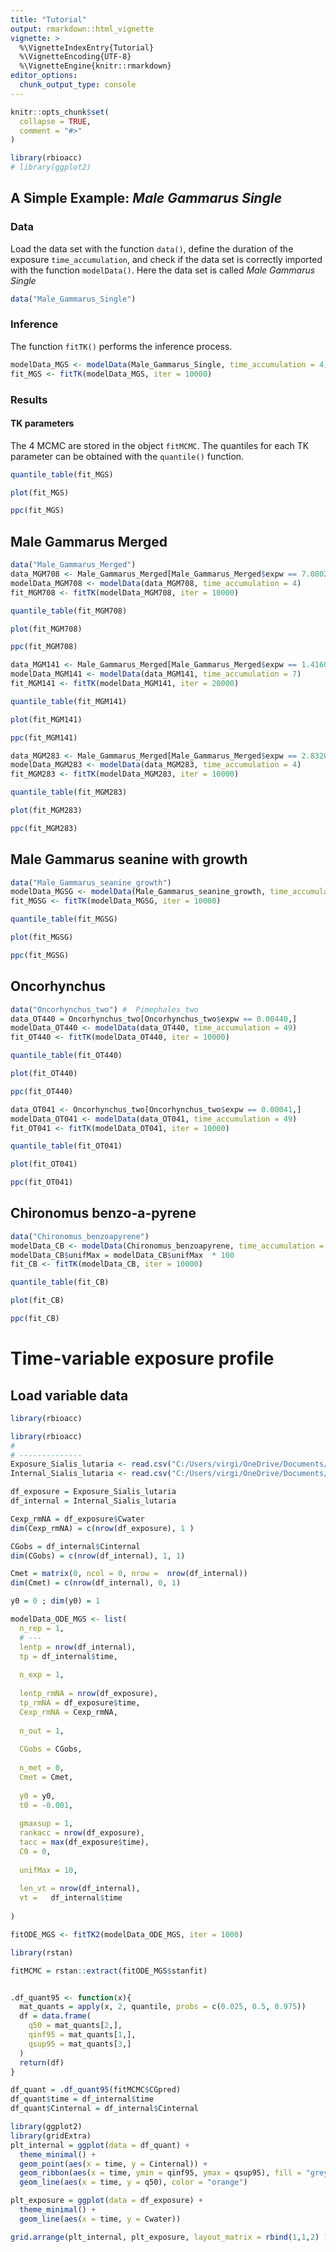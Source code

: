 ```yaml
---
title: "Tutorial"
output: rmarkdown::html_vignette
vignette: >
  %\VignetteIndexEntry{Tutorial}
  %\VignetteEncoding{UTF-8}
  %\VignetteEngine{knitr::rmarkdown}
editor_options: 
  chunk_output_type: console
---
```


```r
knitr::opts_chunk$set(
  collapse = TRUE,
  comment = "#>"
)
```

```r
library(rbioacc)
# library(ggplot2)
```


## A Simple Example: *Male Gammarus Single*

### Data

Load the data set with the function `data()`, define the duration of the exposure `time_accumulation`, and check if the data set is correctly imported with the function `modelData()`. Here the data set is called *Male Gammarus Single*

```r
data("Male_Gammarus_Single")
```

### Inference

The function `fitTK()` performs the inference process.

```r
modelData_MGS <- modelData(Male_Gammarus_Single, time_accumulation = 4)
fit_MGS <- fitTK(modelData_MGS, iter = 10000)
```

### Results

#### TK parameters

The 4 MCMC are stored in the object `fitMCMC`. The quantiles for each TK parameter can be obtained with the `quantile()` function.

```r
quantile_table(fit_MGS)
```

```r
plot(fit_MGS)
```

```r
ppc(fit_MGS)
```

## Male Gammarus Merged

```r
data("Male_Gammarus_Merged")
data_MGM708 <- Male_Gammarus_Merged[Male_Gammarus_Merged$expw == 7.08021e-05, ]
modelData_MGM708 <- modelData(data_MGM708, time_accumulation = 4)
fit_MGM708 <- fitTK(modelData_MGM708, iter = 10000)
```

```r
quantile_table(fit_MGM708)
```

```r
plot(fit_MGM708)
```

```r
ppc(fit_MGM708)
```

```r
data_MGM141 <- Male_Gammarus_Merged[Male_Gammarus_Merged$expw == 1.41604e-04, ]
modelData_MGM141 <- modelData(data_MGM141, time_accumulation = 7)
fit_MGM141 <- fitTK(modelData_MGM141, iter = 20000)
```

```r
quantile_table(fit_MGM141)
```

```r
plot(fit_MGM141)
```

```r
ppc(fit_MGM141)
```

```r
data_MGM283 <- Male_Gammarus_Merged[Male_Gammarus_Merged$expw == 2.83208e-04, ]
modelData_MGM283 <- modelData(data_MGM283, time_accumulation = 4)
fit_MGM283 <- fitTK(modelData_MGM283, iter = 10000)
```

```r
quantile_table(fit_MGM283)
```

```r
plot(fit_MGM283)
```

```r
ppc(fit_MGM283)
```

## Male Gammarus seanine with growth

```r
data("Male_Gammarus_seanine_growth")
modelData_MGSG <- modelData(Male_Gammarus_seanine_growth, time_accumulation = 1.417)
fit_MGSG <- fitTK(modelData_MGSG, iter = 10000)
```


```r
quantile_table(fit_MGSG)
```

```r
plot(fit_MGSG)
```

```r
ppc(fit_MGSG)
```

## Oncorhynchus

```r
data("Oncorhynchus_two") #  Pimephales_two
data_OT440 = Oncorhynchus_two[Oncorhynchus_two$expw == 0.00440,]
modelData_OT440 <- modelData(data_OT440, time_accumulation = 49)
fit_OT440 <- fitTK(modelData_OT440, iter = 10000)
```

```r
quantile_table(fit_OT440)
```

```r
plot(fit_OT440)
```

```r
ppc(fit_OT440)
```

```r
data_OT041 <- Oncorhynchus_two[Oncorhynchus_two$expw == 0.00041,]
modelData_OT041 <- modelData(data_OT041, time_accumulation = 49)
fit_OT041 <- fitTK(modelData_OT041, iter = 10000)
```

```r
quantile_table(fit_OT041)
```

```r
plot(fit_OT041)
```

```r
ppc(fit_OT041)
```

## Chironomus benzo-a-pyrene

```r
data("Chironomus_benzoapyrene")
modelData_CB <- modelData(Chironomus_benzoapyrene, time_accumulation = 3)
modelData_CB$unifMax = modelData_CB$unifMax  * 100
fit_CB <- fitTK(modelData_CB, iter = 10000)
```
 
```r
quantile_table(fit_CB)
```

```r
plot(fit_CB)
```

```r
ppc(fit_CB)
```


# Time-variable exposure profile

## Load variable data


```r
library(rbioacc)


```


```r
library(rbioacc)
#
# --------------
Exposure_Sialis_lutaria <- read.csv("C:/Users/virgi/OneDrive/Documents/PACKAGES/rbioacc/data-raw/Rubach2010_ETC_Exposure_Sialis_lutaria.csv", sep=";")
Internal_Sialis_lutaria <- read.csv("C:/Users/virgi/OneDrive/Documents/PACKAGES/rbioacc/data-raw/Rubach2010_ETC_Internal_Sialis_lutaria.csv", sep=";")

df_exposure = Exposure_Sialis_lutaria
df_internal = Internal_Sialis_lutaria

Cexp_rmNA = df_exposure$Cwater
dim(Cexp_rmNA) = c(nrow(df_exposure), 1 )

CGobs = df_internal$Cinternal
dim(CGobs) = c(nrow(df_internal), 1, 1)

Cmet = matrix(0, ncol = 0, nrow =  nrow(df_internal))
dim(Cmet) = c(nrow(df_internal), 0, 1)

y0 = 0 ; dim(y0) = 1

modelData_ODE_MGS <- list(
  n_rep = 1,
  # ---
  lentp = nrow(df_internal),
  tp = df_internal$time,
  
  n_exp = 1,
  
  lentp_rmNA = nrow(df_exposure),
  tp_rmNA = df_exposure$time,
  Cexp_rmNA = Cexp_rmNA,
  
  n_out = 1,
  
  CGobs = CGobs,
    
  n_met = 0,
  Cmet = Cmet,
  
  y0 = y0,
  t0 = -0.001,
  
  gmaxsup = 1,
  rankacc = nrow(df_exposure),
  tacc = max(df_exposure$time),
  C0 = 0,
  
  unifMax = 10,
  
  len_vt = nrow(df_internal),
  vt =   df_internal$time
    
)

fitODE_MGS <- fitTK2(modelData_ODE_MGS, iter = 1000)
```


```r
library(rstan)

fitMCMC = rstan::extract(fitODE_MGS$stanfit)


.df_quant95 <- function(x){
  mat_quants = apply(x, 2, quantile, probs = c(0.025, 0.5, 0.975))
  df = data.frame(
    q50 = mat_quants[2,],
    qinf95 = mat_quants[1,],
    qsup95 = mat_quants[3,]
  )
  return(df)
}

df_quant = .df_quant95(fitMCMC$CGpred)
df_quant$time = df_internal$time
df_quant$Cinternal = df_internal$Cinternal

library(ggplot2)
library(gridExtra)
plt_internal = ggplot(data = df_quant) +
  theme_minimal() +
  geom_point(aes(x = time, y = Cinternal)) +
  geom_ribbon(aes(x = time, ymin = qinf95, ymax = qsup95), fill = "grey80")+
  geom_line(aes(x = time, y = q50), color = "orange") 

plt_exposure = ggplot(data = df_exposure) + 
  theme_minimal() +
  geom_line(aes(x = time, y = Cwater))

grid.arrange(plt_internal, plt_exposure, layout_matrix = rbind(1,1,2) )
```

